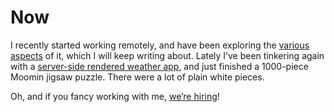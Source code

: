 
<Layout title="Now: what Iʼm up to">

# Now

<Timestamp prefix="Last updated:" date="4 June, 2020 (so fresh and so clean clean)" />

I recently started working remotely, and have been exploring the [various](/wfh) [aspects](/wfh-tips) of it, which I will keep writing about. Lately I’ve been tinkering again with a [server-side rendered weather app](https://github.com/c0derabbit/w2), and just finished a 1000-piece Moomin jigsaw puzzle. There were a lot of plain white pieces.

Oh, and if you fancy working with me, [we’re hiring](https://careers.fidel.uk/jobs)!

</Layout>
